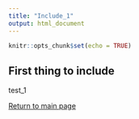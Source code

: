 ```yaml
---
title: "Include_1"
output: html_document
---
```


```r
knitr::opts_chunk$set(echo = TRUE)
```

## First thing to include

test_1

[Return to main page](index.html)
